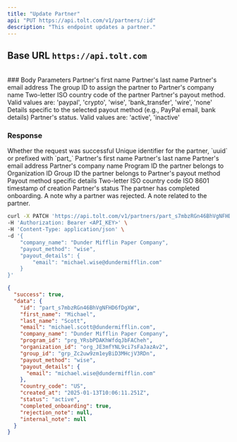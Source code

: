 ```yaml
---
title: "Update Partner"
api: "PUT https://api.tolt.com/v1/partners/:id"
description: "This endpoint updates a partner."
---
```


## Base URL `https://api.tolt.com`

<br />
### Body Parameters

<ParamField body="first_name" type="string - optional">
  Partner's first name
</ParamField>

<ParamField body="last_name" type="string - optional">
  Partner's last name
</ParamField>

<ParamField body="email" type="string - optional">
  Partner's email address
</ParamField>

<ParamField body="group_id" type="string - optional">
  The group ID to assign the partner to
</ParamField>

<ParamField body="company_name" type="string - optional">
  Partner's company name
</ParamField>

<ParamField body="country_code" type="string - optional">
  Two-letter ISO country code of the partner
</ParamField>

<ParamField body="payout_method" type="string - optional">
  Partner's payout method. Valid values are: 'paypal', 'crypto', 'wise',
  'bank_transfer', 'wire', 'none'
</ParamField>

<ParamField body="payout_details" type="object - optional">
  Details specific to the selected payout method (e.g., PayPal email, bank
  details)
</ParamField>

<ParamField body="status" type="string - optional">
  Partner's status. Valid values are: 'active', 'inactive'
</ParamField>

### Response

<ResponseField name="success" type="boolean">
  Whether the request was successful
</ResponseField>

<ResponseField name="data" type="object">
  <Expandable title="properties" defaultOpen={true}>
    <ResponseField name="id" type="string">
      Unique identifier for the partner, `uuid` or prefixed with `part_`
    </ResponseField>
    <ResponseField name="first_name" type="string">
      Partner's first name
    </ResponseField>
    <ResponseField name="last_name" type="string">
      Partner's last name
    </ResponseField>
    <ResponseField name="email" type="string">
      Partner's email address
    </ResponseField>
    <ResponseField name="company_name" type="string">
      Partner's company name
    </ResponseField>
    <ResponseField name="program_id" type="string">
      Program ID the partner belongs to
    </ResponseField>
    <ResponseField name="organization_id" type="string">
      Organization ID
    </ResponseField>
    <ResponseField name="group_id" type="string">
      Group ID the partner belongs to
    </ResponseField>
    <ResponseField name="payout_method" type="string">
      Partner's payout method
    </ResponseField>
    <ResponseField name="payout_details" type="object">
      Payout method specific details
    </ResponseField>
    <ResponseField name="country_code" type="string">
      Two-letter ISO country code
    </ResponseField>
    <ResponseField name="created_at" type="string">
      ISO 8601 timestamp of creation
    </ResponseField>
    <ResponseField name="status" type="string">
      Partner's status
    </ResponseField>
    <ResponseField name="completed_onboarding" type="boolean">
      The partner has completed onboarding.
    </ResponseField>
    <ResponseField name="rejection_note" type="string | null">
      A note why a partner was rejected.
    </ResponseField>
    <ResponseField name="internal_note" type="string | null">
      A note related to the partner.
    </ResponseField>
  </Expandable>
</ResponseField>

<RequestExample>

```bash cURL
curl -X PATCH 'https://api.tolt.com/v1/partners/part_s7mbzRGn46BhVgNFHD6fDgXW' \
-H 'Authorization: Bearer <API_KEY>' \
-H 'Content-Type: application/json' \
-d '{
    "company_name": "Dunder Mifflin Paper Company",
    "payout_method": "wise",
    "payout_details": {
        "email": "michael.wise@dundermifflin.com"
    }
}'
```

</RequestExample>

<ResponseExample>

```json Response
{
  "success": true,
  "data": {
    "id": "part_s7mbzRGn46BhVgNFHD6fDgXW",
    "first_name": "Michael",
    "last_name": "Scott",
    "email": "michael.scott@dundermifflin.com",
    "company_name": "Dunder Mifflin Paper Company",
    "program_id": "prg_YRsbPDAKhWfdqJbFACheh",
    "organization_id": "org_JE3mfYNL9ci7sFaJazAv2",
    "group_id": "grp_Zc2uw9zm1eyBiD3MHcjV3RDn",
    "payout_method": "wise",
    "payout_details": {
      "email": "michael.wise@dundermifflin.com"
    },
    "country_code": "US",
    "created_at": "2025-01-13T10:06:11.251Z",
    "status": "active",
    "completed_onboarding": true,
    "rejection_note": null,
    "internal_note": null
  }
}
```

</ResponseExample>
